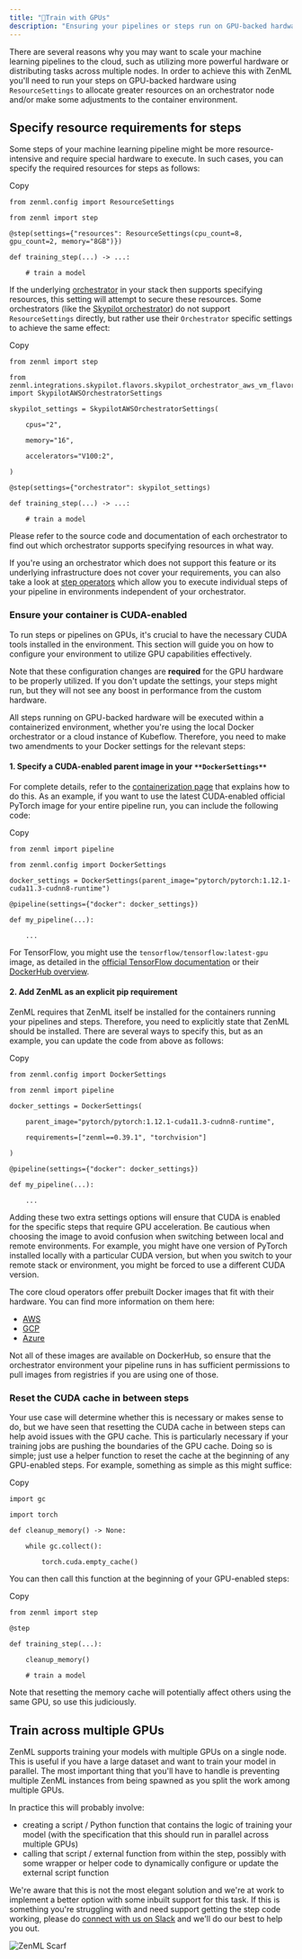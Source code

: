 ```yaml
---
title: "🚜Train with GPUs"
description: "Ensuring your pipelines or steps run on GPU-backed hardware."
---
```


There are several reasons why you may want to scale your machine learning pipelines to the cloud, such as utilizing more powerful hardware or distributing tasks across multiple nodes. In order to achieve this with ZenML you'll need to run your steps on GPU-backed hardware using `ResourceSettings` to allocate greater resources on an orchestrator node and/or make some adjustments to the container environment.

## Specify resource requirements for steps

Some steps of your machine learning pipeline might be more resource-intensive and require special hardware to execute. In such cases, you can specify the required resources for steps as follows:

Copy

```
from zenml.config import ResourceSettings

from zenml import step

@step(settings={"resources": ResourceSettings(cpu_count=8, gpu_count=2, memory="8GB")})

def training_step(...) -> ...:

    # train a model
```

If the underlying [orchestrator](/stack-components/orchestrators) in your stack then supports specifying resources, this setting will attempt to secure these resources. Some orchestrators (like the [Skypilot orchestrator](/stack-components/orchestrators/skypilot-vm)) do not support `ResourceSettings` directly, but rather use their `Orchestrator` specific settings to achieve the same effect:

Copy

```
from zenml import step

from zenml.integrations.skypilot.flavors.skypilot_orchestrator_aws_vm_flavor import SkypilotAWSOrchestratorSettings

skypilot_settings = SkypilotAWSOrchestratorSettings(

    cpus="2",

    memory="16",

    accelerators="V100:2",

)

@step(settings={"orchestrator": skypilot_settings)

def training_step(...) -> ...:

    # train a model
```

Please refer to the source code and documentation of each orchestrator to find out which orchestrator supports specifying resources in what way.

If you're using an orchestrator which does not support this feature or its underlying infrastructure does not cover your requirements, you can also take a look at [step operators](/stack-components/step-operators) which allow you to execute individual steps of your pipeline in environments independent of your orchestrator.

### Ensure your container is CUDA-enabled

To run steps or pipelines on GPUs, it's crucial to have the necessary CUDA tools installed in the environment. This section will guide you on how to configure your environment to utilize GPU capabilities effectively.

Note that these configuration changes are **required** for the GPU hardware to be properly utilized. If you don't update the settings, your steps might run, but they will not see any boost in performance from the custom hardware.

All steps running on GPU-backed hardware will be executed within a containerized environment, whether you're using the local Docker orchestrator or a cloud instance of Kubeflow. Therefore, you need to make two amendments to your Docker settings for the relevant steps:

#### 1\. **Specify a CUDA-enabled parent image in your** `**DockerSettings**`

For complete details, refer to the [containerization page](/how-to/customize-docker-builds) that explains how to do this. As an example, if you want to use the latest CUDA-enabled official PyTorch image for your entire pipeline run, you can include the following code:

Copy

```
from zenml import pipeline

from zenml.config import DockerSettings

docker_settings = DockerSettings(parent_image="pytorch/pytorch:1.12.1-cuda11.3-cudnn8-runtime")

@pipeline(settings={"docker": docker_settings})

def my_pipeline(...):

    ...
```

For TensorFlow, you might use the `tensorflow/tensorflow:latest-gpu` image, as detailed in the [official TensorFlow documentation](https://www.tensorflow.org/install/docker#gpu%5Fsupport) or their [DockerHub overview](https://hub.docker.com/r/tensorflow/tensorflow).

#### 2\. **Add ZenML as an explicit pip requirement**

ZenML requires that ZenML itself be installed for the containers running your pipelines and steps. Therefore, you need to explicitly state that ZenML should be installed. There are several ways to specify this, but as an example, you can update the code from above as follows:

Copy

```
from zenml.config import DockerSettings

from zenml import pipeline

docker_settings = DockerSettings(

    parent_image="pytorch/pytorch:1.12.1-cuda11.3-cudnn8-runtime",

    requirements=["zenml==0.39.1", "torchvision"]

)

@pipeline(settings={"docker": docker_settings})

def my_pipeline(...):

    ...
```

Adding these two extra settings options will ensure that CUDA is enabled for the specific steps that require GPU acceleration. Be cautious when choosing the image to avoid confusion when switching between local and remote environments. For example, you might have one version of PyTorch installed locally with a particular CUDA version, but when you switch to your remote stack or environment, you might be forced to use a different CUDA version.

The core cloud operators offer prebuilt Docker images that fit with their hardware. You can find more information on them here:

* [AWS](https://github.com/aws/deep-learning-containers/blob/master/available%5Fimages.md)
* [GCP](https://cloud.google.com/deep-learning-vm/docs/images)
* [Azure](https://learn.microsoft.com/en-us/azure/machine-learning/concept-prebuilt-docker-images-inference)

Not all of these images are available on DockerHub, so ensure that the orchestrator environment your pipeline runs in has sufficient permissions to pull images from registries if you are using one of those.

### Reset the CUDA cache in between steps

Your use case will determine whether this is necessary or makes sense to do, but we have seen that resetting the CUDA cache in between steps can help avoid issues with the GPU cache. This is particularly necessary if your training jobs are pushing the boundaries of the GPU cache. Doing so is simple; just use a helper function to reset the cache at the beginning of any GPU-enabled steps. For example, something as simple as this might suffice:

Copy

```
import gc

import torch

def cleanup_memory() -> None:

    while gc.collect():

        torch.cuda.empty_cache()
```

You can then call this function at the beginning of your GPU-enabled steps:

Copy

```
from zenml import step

@step

def training_step(...):

    cleanup_memory()

    # train a model
```

Note that resetting the memory cache will potentially affect others using the same GPU, so use this judiciously.

## Train across multiple GPUs

ZenML supports training your models with multiple GPUs on a single node. This is useful if you have a large dataset and want to train your model in parallel. The most important thing that you'll have to handle is preventing multiple ZenML instances from being spawned as you split the work among multiple GPUs.

In practice this will probably involve:

* creating a script / Python function that contains the logic of training your model (with the specification that this should run in parallel across multiple GPUs)
* calling that script / external function from within the step, possibly with some wrapper or helper code to dynamically configure or update the external script function

We're aware that this is not the most elegant solution and we're at work to implement a better option with some inbuilt support for this task. If this is something you're struggling with and need support getting the step code working, please do [connect with us on Slack](https://zenml.io/slack) and we'll do our best to help you out.

![ZenML Scarf](/images/how-to)